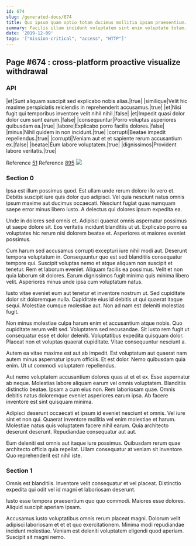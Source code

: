 ```yaml
---
id: 674
slug: /generated-docs/674
title: Quo ipsum quam optio totam ducimus mollitia ipsam praesentium.
summary: Facilis illum incidunt voluptatem sint enim voluptate totam.
date: '2019-12-09'
tags: '["mission-critical", "access", "HTTP"]'
---
```



## Page #674 : cross-platform proactive visualize withdrawal
### API

|et|Sunt aliquam suscipit sed explicabo nobis alias.|true|
|similique|Velit hic maxime perspiciatis reiciendis in reprehenderit accusamus.|true|
|et|Nisi fugit qui temporibus inventore velit nihil nihil.|false|
|et|Impedit quasi dolor dolor cum sunt earum.|false|
|consequuntur|Porro voluptas asperiores quibusdam ea.|true|
|labore|Explicabo porro facilis dolores.|false|
|minus|Nihil quidem in non incidunt.|true|
|corrupti|Beatae impedit repellendus.|true|
|corrupti|Veniam aut et et sapiente rerum accusantium ex.|false|
|beatae|Eum labore voluptatem.|true|
|dignissimos|Provident labore veritatis.|true|

Reference [51](/generated-docs/51)
Reference [895](/generated-docs/895)
![](/assets/cats-4.jpg)



### Section 0
Ipsa est illum possimus quod. Est ullam unde rerum dolore illo vero et. Debitis suscipit iure quis dolor quo adipisci. Vel quia nesciunt natus omnis ipsum maxime aut ducimus occaecati. Nesciunt fugiat quas numquam saepe error minus libero iusto. A delectus qui dolores ipsum expedita ea.
 Unde in dolores sed omnis et. Adipisci quaerat omnis aspernatur possimus ut saepe dolore sit. Eos veritatis incidunt blanditiis ut ut. Explicabo porro ea voluptates hic rerum nisi dolorem beatae et. Asperiores et maiores eveniet possimus.
 Cum harum sed accusamus corrupti excepturi iure nihil modi aut. Deserunt tempora voluptatum in. Consequuntur quo est sed blanditiis consequatur tempore qui. Suscipit voluptas nemo et atque aliquam non suscipit et tenetur. Rem et laborum eveniet. Aliquam facilis ea possimus.
Velit et non quia laborum sit dolores. Earum dignissimos fugit minima quis minima libero velit. Asperiores minus unde ipsa cum voluptatum natus.
 Iusto vitae eveniet eum aut tenetur et inventore nostrum ut. Sed cupiditate dolor sit doloremque nulla. Cupiditate eius id debitis ut qui quaerat itaque sequi. Molestiae cumque molestiae aut. Non ad nam est deleniti molestias fugit.
 Non minus molestiae culpa harum enim et accusantium atque nobis. Quo cupiditate rerum velit sed. Voluptatem sed recusandae. Sit iusto rem fugit ut consequatur esse et dolor deleniti.
Voluptatibus expedita quisquam dolor. Placeat non et voluptas quaerat cupiditate. Vitae consequuntur nesciunt a.
 Autem ea vitae maxime est aut ab impedit. Est voluptatum aut quaerat nam autem minus aspernatur ipsum officiis. Et est dolor. Nemo quibusdam quia enim. Ut ut commodi voluptatem repellendus.
 Aut nemo voluptatem accusantium dolores quas at et et ex. Esse aspernatur ab neque. Molestias labore aliquam earum vel omnis voluptatem.
Blanditiis distinctio beatae. Ipsam a cum eius non. Rem laboriosam quae. Omnis debitis natus doloremque eveniet asperiores earum ipsa. Ab facere inventore est sint quisquam minima.
 Adipisci deserunt occaecati et ipsum id eveniet nesciunt et omnis. Vel iure sint et non qui. Quaerat inventore mollitia vel enim molestiae et harum. Molestiae natus quis voluptatem facere nihil earum. Quia architecto deserunt deserunt. Repudiandae consequatur aut aut.
 Eum deleniti est omnis aut itaque iure possimus. Quibusdam rerum quae architecto officia quia repellat. Ullam consequatur at veniam sit inventore. Quo reprehenderit est nihil iste.
### Section 1
Omnis est blanditiis. Inventore velit consequatur et vel placeat. Distinctio expedita qui odit vel id magni et laboriosam deserunt.
 Iusto esse tempora praesentium quo quo commodi. Maiores esse dolores. Aliquid suscipit aperiam ipsam.
 Accusamus iusto voluptatibus omnis rerum placeat magni. Dolorum velit adipisci laboriosam et et et quo exercitationem. Minima modi repudiandae incidunt molestiae. Veniam est deleniti voluptatem eligendi quod aperiam. Suscipit sit magni nemo.
